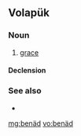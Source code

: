 ==Volapük==

===Noun===
{{vo-noun}}

# [[grace]]

====Declension====
{{vo-decl-noun}}

===See also===
* {{l|vo|ben}}

[[mg:benäd]]
[[vo:benäd]]